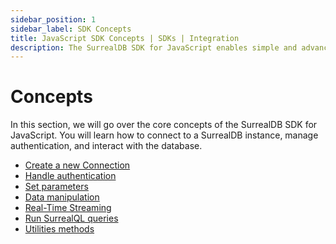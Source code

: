 ```yaml
---
sidebar_position: 1
sidebar_label: SDK Concepts
title: JavaScript SDK Concepts | SDKs | Integration
description: The SurrealDB SDK for JavaScript enables simple and advanced querying of a remote or embedded database.
---
```


# Concepts

In this section, we will go over the core concepts of the SurrealDB SDK for JavaScript. You will learn how to connect to a SurrealDB instance, manage authentication, and interact with the database.

- [Create a new Connection](/docs/sdk/javascript/core/create-a-new-connection)
- [Handle authentication](/docs/sdk/javascript/core/handling-authentication)
- [Set parameters](/docs/sdk/javascript/core/parameters)
- [Data manipulation](/docs/sdk/javascript/core/data-maniplulation)
- [Real-Time Streaming](/docs/sdk/javascript/core/streaming)
- [Run SurrealQL queries](/docs/sdk/javascript/core/writing-surrealql)
- [Utilities methods](/docs/sdk/javascript/core/utilities)
